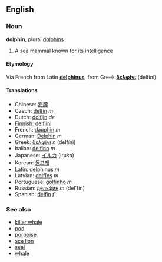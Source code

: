 ==English==
===Noun===
'''dolphin''', plural [[dolphins]]

# A sea mammal known for its intelligence

====Etymology====
Via French from Latin '''[[delphinus]]''', from Greek '''[[δελφίνι]]''' (delf&iacute;ni)

====Translations====
*Chinese: [[海豚]]
*Czech: [[delfín]] ''m''
*Dutch: [[dolfijn]] ''de''
*[[Finnish]]: [[delfiini]]
*French: [[dauphin]] ''m''
*German: [[Delphin]] ''m''
*Greek: [[δελφίνι]] ''n'' (delf&iacute;ni)
*Italian: [[delfino]] ''m''
*Japanese: [[イルカ]] (iruka)
*Korean: [[돌고래]]
*Latin: [[delphinus]] ''m''
*Latvian: [[delfīns]] ''m''
*Portuguese: [[golfinho]] ''m''
*Russian: [[дельфин]] ''m'' (del'fin)
*Spanish: [[delfín]] ''f''

===See also===
*[[killer whale]]
*[[pod]]
*[[porpoise]]
*[[sea lion]]
*[[seal]]
*[[whale]]